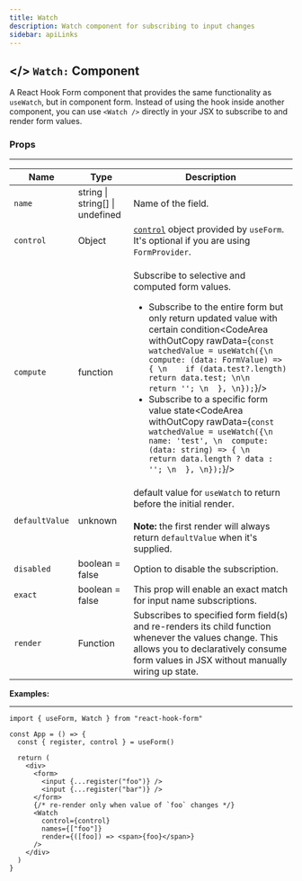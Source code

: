 ```yaml
---
title: Watch
description: Watch component for subscribing to input changes
sidebar: apiLinks
---
```


## \</> `Watch:` <TypeText>Component</TypeText>

A React Hook Form component that provides the same functionality as `useWatch`, but in component form. Instead of using the hook inside another component, you can use `<Watch />` directly in your JSX to subscribe to and render form values.

### Props

---

| Name           | Type                                                 | Description                                                                                                                                                                                                                                                                                                                                                                                                                                                                                                                                                              |
| -------------- | ---------------------------------------------------- | ------------------------------------------------------------------------------------------------------------------------------------------------------------------------------------------------------------------------------------------------------------------------------------------------------------------------------------------------------------------------------------------------------------------------------------------------------------------------------------------------------------------------------------------------------------------------ |
| `name`         | <TypeText>string \| string[] \| undefined</TypeText> | Name of the field.                                                                                                                                                                                                                                                                                                                                                                                                                                                                                                                                                       |
| `control`      | <TypeText>Object</TypeText>                          | [`control`](/docs/useform/control) object provided by `useForm`. It's optional if you are using `FormProvider`.                                                                                                                                                                                                                                                                                                                                                                                                                                                          |
| `compute`      | <TypeText>function</TypeText>                        | <p>Subscribe to selective and computed form values.</p><ul><li>Subscribe to the entire form but only return updated value with certain condition<CodeArea withOutCopy rawData={`const watchedValue = useWatch({\n  compute: (data: FormValue) => { \n    if (data.test?.length) return data.test; \n\n    return ''; \n  }, \n});`}/></li><li>Subscribe to a specific form value state<CodeArea withOutCopy rawData={`const watchedValue = useWatch({\n  name: 'test', \n  compute: (data: string) => { \n    return data.length ? data : ''; \n  }, \n});`}/></li></ul> |
| `defaultValue` | <TypeText>unknown</TypeText>                         | default value for `useWatch` to return before the initial render.<br/><br/>**Note:** the first render will always return `defaultValue` when it's supplied.                                                                                                                                                                                                                                                                                                                                                                                                              |
| `disabled`     | <TypeText>boolean = false</TypeText>                 | Option to disable the subscription.                                                                                                                                                                                                                                                                                                                                                                                                                                                                                                                                      |
| `exact`        | <TypeText>boolean = false</TypeText>                 | This prop will enable an exact match for input name subscriptions.                                                                                                                                                                                                                                                                                                                                                                                                                                                                                                       |
| `render`       | <TypeText>Function</TypeText>                        | Subscribes to specified form field(s) and re-renders its child function whenever the values change. This allows you to declaratively consume form values in JSX without manually wiring up state.                                                                                                                                                                                                                                                                                                                                                                        |

**Examples:**

---

```tsx copy sandbox=""
import { useForm, Watch } from "react-hook-form"

const App = () => {
  const { register, control } = useForm()

  return (
    <div>
      <form>
        <input {...register("foo")} />
        <input {...register("bar")} />
      </form>
      {/* re-render only when value of `foo` changes */}
      <Watch
        control={control}
        names={["foo"]}
        render={([foo]) => <span>{foo}</span>}
      />
    </div>
  )
}
```

